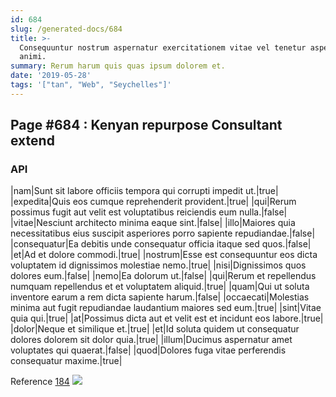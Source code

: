 ```yaml
---
id: 684
slug: /generated-docs/684
title: >-
  Consequuntur nostrum aspernatur exercitationem vitae vel tenetur asperiores
  animi.
summary: Rerum harum quis quas ipsum dolorem et.
date: '2019-05-28'
tags: '["tan", "Web", "Seychelles"]'
---
```


## Page #684 : Kenyan repurpose Consultant extend
### API

|nam|Sunt sit labore officiis tempora qui corrupti impedit ut.|true|
|expedita|Quis eos cumque reprehenderit provident.|true|
|qui|Rerum possimus fugit aut velit est voluptatibus reiciendis eum nulla.|false|
|vitae|Nesciunt architecto minima eaque sint.|false|
|illo|Maiores quia necessitatibus eius suscipit asperiores porro sapiente repudiandae.|false|
|consequatur|Ea debitis unde consequatur officia itaque sed quos.|false|
|et|Ad et dolore commodi.|true|
|nostrum|Esse est consequuntur eos dicta voluptatem id dignissimos molestiae nemo.|true|
|nisi|Dignissimos quos dolores eum.|false|
|nemo|Ea dolorum ut.|false|
|qui|Rerum et repellendus numquam repellendus et et voluptatem aliquid.|true|
|quam|Qui ut soluta inventore earum a rem dicta sapiente harum.|false|
|occaecati|Molestias minima aut fugit repudiandae laudantium maiores sed eum.|true|
|sint|Vitae quia qui.|true|
|at|Possimus dicta aut et velit est et incidunt eos labore.|true|
|dolor|Neque et similique et.|true|
|et|Id soluta quidem ut consequatur dolores dolorem sit dolor quia.|true|
|illum|Ducimus aspernatur amet voluptates qui quaerat.|false|
|quod|Dolores fuga vitae perferendis consequatur maxime.|true|

Reference [184](/generated-docs/184)
![](/assets/cats-3.jpg)

<Partial0 />



